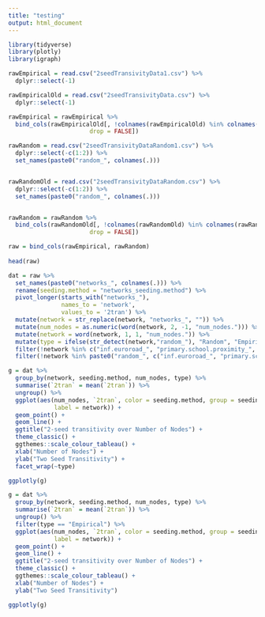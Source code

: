 ```yaml
---
title: "testing"
output: html_document
---
```


```r
library(tidyverse)
library(plotly)
library(igraph)
```


```r
rawEmpirical = read.csv("2seedTransivityData1.csv") %>% 
  dplyr::select(-1) 

rawEmpiricalOld = read.csv("2seedTransivityData.csv") %>% 
  dplyr::select(-1) 

rawEmpirical = rawEmpirical %>% 
  bind_cols(rawEmpiricalOld[, !colnames(rawEmpiricalOld) %in% colnames(rawEmpirical),
                       drop = FALSE]) 

rawRandom = read.csv("2seedTransivityDataRandom1.csv") %>% 
  dplyr::select(-c(1:2)) %>% 
  set_names(paste0("random_", colnames(.))) 


rawRandomOld = read.csv("2seedTransivityDataRandom.csv") %>% 
  dplyr::select(-c(1:2)) %>% 
  set_names(paste0("random_", colnames(.))) 


rawRandom = rawRandom %>% 
  bind_cols(rawRandomOld[, !colnames(rawRandomOld) %in% colnames(rawRandom),
                       drop = FALSE]) 

raw = bind_cols(rawEmpirical, rawRandom) 
 
head(raw)


```

```r
dat = raw %>% 
  set_names(paste0("networks_", colnames(.))) %>% 
  rename(seeding.method = "networks_seeding.method") %>% 
  pivot_longer(starts_with("networks_"), 
               names_to = 'network', 
               values_to = '2tran') %>% 
  mutate(network = str_replace(network, "networks_", "")) %>% 
  mutate(num_nodes = as.numeric(word(network, 2, -1, "num_nodes."))) %>% 
  mutate(network = word(network, 1, 1, "num_nodes.")) %>% 
  mutate(type = ifelse(str_detect(network,"random_"), "Random", "Empirical")) %>% 
  filter(!network %in% c("inf.euroroad_", "primary.school.proximity_", "contacts.prox.high.school.2013.attr_", "contacts.prox.high.school.2013_", "webkb.wisc_")) %>% 
  filter(!network %in% paste0("random_", c("inf.euroroad_", "primary.school.proximity_", "contacts.prox.high.school.2013.attr_", "contacts.prox.high.school.2013_", "webkb.wisc_")))


```


```r
g = dat %>% 
  group_by(network, seeding.method, num_nodes, type) %>% 
  summarise(`2tran` = mean(`2tran`)) %>% 
  ungroup() %>% 
  ggplot(aes(num_nodes, `2tran`, color = seeding.method, group = seeding.method, 
             label = network)) + 
  geom_point() + 
  geom_line() +
  ggtitle("2-seed transitivity over Number of Nodes") +
  theme_classic() +
  ggthemes::scale_colour_tableau() +
  xlab("Number of Nodes") +
  ylab("Two Seed Transitivity") +
  facet_wrap(~type)

ggplotly(g)
```


```r
g = dat %>% 
  group_by(network, seeding.method, num_nodes, type) %>% 
  summarise(`2tran` = mean(`2tran`)) %>% 
  ungroup() %>% 
  filter(type == "Empirical") %>% 
  ggplot(aes(num_nodes, `2tran`, color = seeding.method, group = seeding.method, 
             label = network)) + 
  geom_point() + 
  geom_line() +
  ggtitle("2-seed transitivity over Number of Nodes") +
  theme_classic() +
  ggthemes::scale_colour_tableau() +
  xlab("Number of Nodes") +
  ylab("Two Seed Transitivity") 

ggplotly(g)
```

